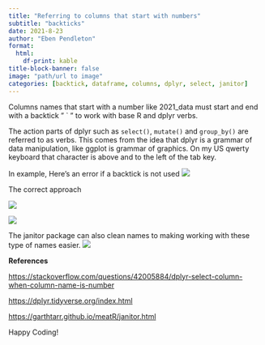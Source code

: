 ```yaml
---
title: "Referring to columns that start with numbers"
subtitle: "backticks"
date: 2021-8-23
author: "Eben Pendleton"
format:
  html:
    df-print: kable
title-block-banner: false
image: "path/url to image"
categories: [backtick, dataframe, columns, dplyr, select, janitor]
---
```


Columns names that start with a number like 2021_data must start and end with a backtick " \` " to work with base R and dplyr verbs.

The action parts of dplyr such as `select()`, `mutate()` and `group_by()` are referred to as verbs. This comes from the idea that dplyr is a grammar of data manipulation, like ggplot is grammar of graphics. On my US qwerty keyboard that character is above and to the left of the tab key.

In example, Here's an error if a backtick is not used ![](images/backtick1.png)

The correct approach

![](images/backtick2.png)

![](images/backtick3.png)

The janitor package can also clean names to making working with these type of names easier. ![](images/backtick4.png)

**References**

<https://stackoverflow.com/questions/42005884/dplyr-select-column-when-column-name-is-number>

<https://dplyr.tidyverse.org/index.html>

<https://garthtarr.github.io/meatR/janitor.html>

Happy Coding!
